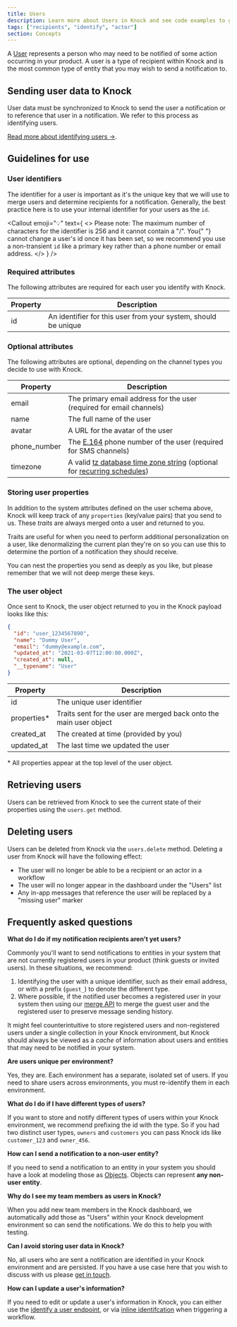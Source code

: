 ```yaml
---
title: Users
description: Learn more about Users in Knock and see code examples to get started.
tags: ["recipients", "identify", "actor"]
section: Concepts
---
```


A [User](/reference#users) represents a person who may need to be notified of some action occurring in your product. A user is a type of recipient within Knock and is the most common type of entity that you may wish to send a notification to.

## Sending user data to Knock

User data must be synchronized to Knock to send the user a notification or to reference that user in a notification. We refer to this process as identifying users.

[Read more about identifying users ->](/managing-recipients/identifying-recipients).

## Guidelines for use

### User identifiers

The identifier for a user is important as it's the unique key that we will use to merge users and determine recipients for a notification. Generally, the best practice here is to use your internal identifier for your users as the `id`.

<Callout
  emoji="💡"
  text={
    <>
      <span className="font-bold">Please note:</span> The maximum number of
      characters for the identifier is 256 and it cannot contain a "/". You{" "}
      <span className="font-bold">cannot change</span> a user's id once it has
      been set, so we recommend you use a non-transient `id` like a primary key
      rather than a phone number or email address.
    </>
  }
/>

### Required attributes

The following attributes are required for each user you identify with Knock.

| Property | Description                                                    |
| -------- | -------------------------------------------------------------- |
| id       | An identifier for this user from your system, should be unique |

### Optional attributes

The following attributes are optional, depending on the channel types you decide to use with Knock.

| Property     | Description                                                                                                                                                                                                                 |
| ------------ | --------------------------------------------------------------------------------------------------------------------------------------------------------------------------------------------------------------------------- |
| email        | The primary email address for the user (required for email channels)                                                                                                                                                        |
| name         | The full name of the user                                                                                                                                                                                                   |
| avatar       | A URL for the avatar of the user                                                                                                                                                                                            |
| phone_number | The [E.164](https://www.twilio.com/docs/glossary/what-e164) phone number of the user (required for SMS channels)                                                                                                            |
| timezone     | A valid [tz database time zone string](https://en.wikipedia.org/wiki/List_of_tz_database_time_zones) (optional for [recurring schedules](/concepts/schedules#scheduling-workflows-with-recurring-schedules-for-recipients)) |

### Storing user properties

In addition to the system attributes defined on the user schema above, Knock will keep track of any `properties` (key/value pairs) that you send to us. These _traits_ are always merged onto a user and returned to you.

Traits are useful for when you need to perform additional personalization on a user, like denormalizing the current plan they're on so you can use this to determine the portion of a notification they should receive.

You can nest the properties you send as deeply as you like, but please remember that we will not deep merge these keys.

### The user object

Once sent to Knock, the user object returned to you in the Knock payload looks like this:

```json title="User object"
{
  "id": "user_1234567890",
  "name": "Dummy User",
  "email": "dummy@example.com",
  "updated_at": "2021-03-07T12:00:00.000Z",
  "created_at": null,
  "__typename": "User"
}
```

| Property     | Description                                                        |
| ------------ | ------------------------------------------------------------------ |
| id           | The unique user identifier                                         |
| properties\* | Traits sent for the user are merged back onto the main user object |
| created_at   | The created at time (provided by you)                              |
| updated_at   | The last time we updated the user                                  |

\* All properties appear at the top level of the user object.

## Retrieving users

Users can be retrieved from Knock to see the current state of their properties using the `users.get` method.

<MultiLangCodeBlock snippet="users.get" title="Get a user" />

## Deleting users

Users can be deleted from Knock via the `users.delete` method. Deleting a user from Knock will have the following effect:

- The user will no longer be able to be a recipient or an actor in a workflow
- The user will no longer appear in the dashboard under the "Users" list
- Any in-app messages that reference the user will be replaced by a "missing user" marker

<MultiLangCodeBlock snippet="users.delete" title="Delete a user" />

## Frequently asked questions

**What do I do if my notification recipients aren't yet users?**

Commonly you'll want to send notifications to entities in your system that are not currently registered users in your product (think guests or invited users). In these situations, we recommend:

1. Identifying the user with a unique identifier, such as their email address, or with a prefix (`guest_`) to denote the different type.
2. Where possible, if the notified user becomes a registered user in your system then using our [merge API](#merging-users) to merge the guest user and the registered user to preserve message sending history.

It might feel counterintuitive to store registered users and non-registered users under a single collection in your Knock environment, but Knock should always be viewed as a _cache_ of information about users and entities that may need to be notified in your system.

**Are users unique per environment?**

Yes, they are. Each environment has a separate, isolated set of users. If you need to share users across environments, you must re-identify them in each environment.

**What do I do if I have different types of users?**

If you want to store and notify different types of users within your Knock environment, we recommend prefixing the id with the type. So if you had two distinct user types, `owners` and `customers` you can pass Knock ids like `customer_123` and `owner_456`.

**How can I send a notification to a non-user entity?**

If you need to send a notification to an entity in your system you should have a look at modeling those as [Objects](/send-and-manage-data/objects). Objects can represent **any non-user entity**.

**Why do I see my team members as users in Knock?**

When you add new team members in the Knock dashboard, we automatically add those as "Users" within your Knock development environment so can send the notifications. We do this to help you with testing.

**Can I avoid storing user data in Knock?**

No, all users who are sent a notification are identified in your Knock environment and are persisted. If you have a use case here that you wish to discuss with us please [get in touch](mailto:support@knock.app).

**How can I update a user's information?**

If you need to edit or update a user's information in Knock, you can either use the [identify a user endpoint](https://docs.knock.app/reference#identify-user), or via [inline identifcation](https://docs.knock.app/managing-recipients/identifying-recipients#inline-identifying-recipients) when triggering a workflow.
